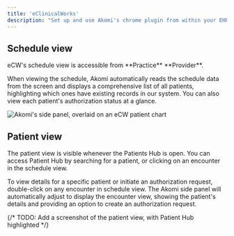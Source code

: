 ```yaml
---
title: 'eClinicalWorks'
description: "Set up and use Akomi's chrome plugin from within your EHR."
---
```


## Schedule view

<Info>
  eCW's schedule view is accessible from **Practice**
  <Icon icon="move-right" iconType="solid" /> **Provider**.
</Info>

When viewing the schedule, Akomi automatically reads the schedule data from the screen and displays a comprehensive list of all patients, highlighting which ones have existing records in our system. You can also view each patient's authorization status at a glance.

<Frame caption="Akomi's side panel, overlaid on an eCW patient chart">
  <img
    src="/images/ehr/ecw-schedule.png"
    alt="Akomi's side panel, overlaid on an eCW patient chart"
    title="Akomi's side panel, overlaid on an eCW patient chart"
    className="mx-auto"
    style={{
      width: '100%',
      border: '1px solid #e5e7eb',
      borderRadius: 'var(--rounded-lg,0.5rem)',
    }}
  />
</Frame>

## Patient view

<Info>
  The patient view is visible whenever the Patients Hub is open. You can access
  Patient Hub by searching for a patient, or clicking on an encounter in the
  schedule view.
</Info>

To view details for a specific patient or initiate an authorization request, double-click on any encounter in schedule view.
The Akomi side panel will automatically adjust to display the encounter view, showing the patient's details and providing an option to create an authorization request.

{/* TODO: Add a screenshot of the patient view, with Patient Hub highlighted */}
